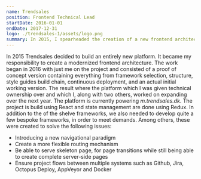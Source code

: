 ```yaml
---
name: Trendsales
position: Frontend Technical Lead
startDate: 2016-01-01
endDate: 2017-12-31
logo: ./trendsales-1/assets/logo.png
summary: In 2015, I spearheaded the creation of a new frontend architecture for Trendsales, leading to the development of m.trendsales.dk, using React and Redux, and devising bespoke frameworks for navigation, flexible routing, skeleton page transitions, and integrating workflows across systems like Github, Jira, Octopus Deploy, AppVeyor, and Docker.
---
```


In 2015 Trendsales decided to build an entirely new platform. It became my responsibility to create a modernized frontend architecture. The work began in 2016 with just me on the project and consisted of a proof of concept version containing everything from framework selection, structure, style guides build chain, continuous deployment, and an actual initial working version. The result where the platform which I was given technical ownership over and which I, along with two others, worked on expanding over the next year. The platform is currently powering _m.trendsales.dk_. The project is build using React and state management are done using Redux. In addition to the of the shelve frameworks, we also needed to develop quite a few bespoke frameworks, in order to meet demands. Among others, these were created to solve the following issues:

- Introducing a new navigational paradigm
- Create a more flexible routing mechanism
- Be able to serve skeleton page, for page transitions while still being able to create complete server-side pages
- Ensure project flows between multiple systems such as Github, Jira, Octopus Deploy, AppVeyor and Docker
